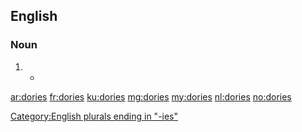 ==English==

===Noun===
{{head|en|noun plural form}}

# {{plural of|dory|lang=en}}
#* {{quote-news|author=John Grotzinger|authorlink=John P. Grotzinger|title=The world of Mars &#91;print version: ''International Herald Tribune Magazine'', 2013, p.&nbsp;36&#93;|url=http://www.nytimes.com/2013/11/28/opinion/the-world-of-mars.html|newspaper={{w|The New York Times}}|date=27 November 2013|passage={{w|John Wesley Powell}}&nbsp;... the one-armed Civil War veteran led nine men in four wooden '''dories''' down the untamed and uncharted Colorado River and into the equally untamed and uncharted Grand Canyon.}}

[[Category:English plurals ending in "-ies"]]

[[ar:dories]]
[[fr:dories]]
[[ku:dories]]
[[mg:dories]]
[[my:dories]]
[[nl:dories]]
[[no:dories]]